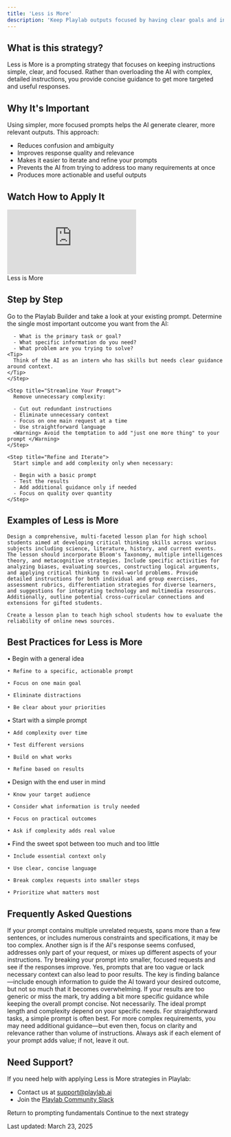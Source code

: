 ```yaml
---
title: 'Less is More'
description: 'Keep Playlab outputs focused by having clear goals and intended outcomes'
---
```


## <Icon icon="circle-question" size="24" className="inline-block align-text-bottom" /> What is this strategy?

Less is More is a prompting strategy that focuses on keeping instructions simple, clear, and focused. Rather than overloading the AI with complex, detailed instructions, you provide concise guidance to get more targeted and useful responses.

## <Icon icon="lightbulb" size="24" className="inline-block align-text-bottom" /> Why It's Important

Using simpler, more focused prompts helps the AI generate clearer, more relevant outputs. This approach:

* Reduces confusion and ambiguity
* Improves response quality and relevance
* Makes it easier to iterate and refine your prompts
* Prevents the AI from trying to address too many requirements at once
* Produces more actionable and useful outputs

## <Icon icon="video" size="24" className="inline-block align-text-bottom" /> Watch How to Apply It
<Frame>
  <iframe 
    src="https://www.loom.com/embed/aee19600a3f546f39a25f978ac4607d8"
    frameborder="0" 
    webkitallowfullscreen 
    mozallowfullscreen 
    allowfullscreen 
    style={{ width: "100%", height: "400px" }}
  ></iframe>
  <figcaption>Less is More</figcaption>
</Frame>

## <Icon icon="stairs" size="24" className="inline-block align-text-bottom" /> Step by Step

<Steps>
    <Step title="Go to the Playlab Builder">
      Go to the Playlab Builder and take a look at your existing prompt.
    </Step>
    <Step title="Identify Your Core Goal">
      Determine the single most important outcome you want from the AI:
      
      - What is the primary task or goal?
      - What specific information do you need?
      - What problem are you trying to solve?
    <Tip>
      Think of the AI as an intern who has skills but needs clear guidance around context.
    </Tip>
    </Step>
    
    <Step title="Streamline Your Prompt">
      Remove unnecessary complexity:
      
      - Cut out redundant instructions
      - Eliminate unnecessary context
      - Focus on one main request at a time
      - Use straightforward language
      <Warning> Avoid the temptation to add "just one more thing" to your prompt </Warning>
    </Step>
    
    <Step title="Refine and Iterate">
      Start simple and add complexity only when necessary:
      
      - Begin with a basic prompt
      - Test the results
      - Add additional guidance only if needed
      - Focus on quality over quantity
    </Step>
</Steps>

## <Icon icon="pen-to-square" size="24" className="inline-block align-text-bottom" /> Examples of Less is More

<CardGroup cols={2}>
  <Card title="Cluttered Prompt" icon="circle-minus" color="#f44336">

    Design a comprehensive, multi-faceted lesson plan for high school students aimed at developing critical thinking skills across various subjects including science, literature, history, and current events. The lesson should incorporate Bloom's Taxonomy, multiple intelligences theory, and metacognitive strategies. Include specific activities for analyzing biases, evaluating sources, constructing logical arguments, and applying critical thinking to real-world problems. Provide detailed instructions for both individual and group exercises, assessment rubrics, differentiation strategies for diverse learners, and suggestions for integrating technology and multimedia resources. Additionally, outline potential cross-curricular connections and extensions for gifted students.
  </Card>
  <Card title="Focused Prompt" icon="check" color="#4CAF50">

    Create a lesson plan to teach high school students how to evaluate the reliability of online news sources.
  </Card>
</CardGroup>

## <Icon icon="binoculars" size="24" className="inline-block align-text-bottom" /> Best Practices for Less is More
      
<CardGroup cols={2}>
  <Card title="Start Broad, Then Narrow" icon="magnifying-glass" color="#4CAF50">
    • Begin with a general idea
    
    • Refine to a specific, actionable prompt
    
    • Focus on one main goal
    
    • Eliminate distractions
    
    • Be clear about your priorities
  </Card>
  <Card title="Iterate as Needed" icon="arrows-rotate" color="#2196F3">
    • Start with a simple prompt
    
    • Add complexity over time
    
    • Test different versions
    
    • Build on what works
    
    • Refine based on results
  </Card>
  <Card title="Keep the User in Mind" icon="user" color="#FF9800">
    • Design with the end user in mind
    
    • Know your target audience
    
    • Consider what information is truly needed
    
    • Focus on practical outcomes
    
    • Ask if complexity adds real value
  </Card>
  <Card title="Balance Simplicity and Clarity" icon="scale-balanced" color="#9C27B0">
    • Find the sweet spot between too much and too little
    
    • Include essential context only
    
    • Use clear, concise language
    
    • Break complex requests into smaller steps
    
    • Prioritize what matters most
  </Card>
</CardGroup>

## <Icon icon="circle-question" size="24" className="inline-block align-text-bottom" /> Frequently Asked Questions

<Accordion title="How do I know if my prompt is too complex?">
  If your prompt contains multiple unrelated requests, spans more than a few sentences, or includes numerous constraints and specifications, it may be too complex. Another sign is if the AI's response seems confused, addresses only part of your request, or mixes up different aspects of your instructions. Try breaking your prompt into smaller, focused requests and see if the responses improve.
</Accordion>

<Accordion title="Can a prompt be too simple?">
  Yes, prompts that are too vague or lack necessary context can also lead to poor results. The key is finding balance—include enough information to guide the AI toward your desired outcome, but not so much that it becomes overwhelming. If your results are too generic or miss the mark, try adding a bit more specific guidance while keeping the overall prompt concise.
</Accordion>

<Accordion title="Should I always use the simplest possible prompt?">
  Not necessarily. The ideal prompt length and complexity depend on your specific needs. For straightforward tasks, a simple prompt is often best. For more complex requirements, you may need additional guidance—but even then, focus on clarity and relevance rather than volume of instructions. Always ask if each element of your prompt adds value; if not, leave it out.
</Accordion>

## <Icon icon="bullhorn" size="24" className="inline-block align-text-bottom" /> Need Support?

If you need help with applying Less is More strategies in Playlab:

* Contact us at [support@playlab.ai](mailto:support@playlab.ai)
* Join the [Playlab Community Slack](https://join.slack.com/t/playlabcommunity/shared_invite/zt-31mhwj7nl-49e1Mw5fYpyHJGOFyDIFtA)


<CardGroup className="mt-12 mb-8">
  <Card title="Back to Prompting Basics" icon="arrow-left" href="/prompting/basics" iconType="duotone">
    Return to prompting fundamentals
  </Card>
  <Card title="Be Mindful of Bias" icon="arrow-right" href="/prompting/basic/be mindful of bias" iconType="duotone">
    Continue to the next strategy
  </Card>
</CardGroup>

Last updated: March 23, 2025